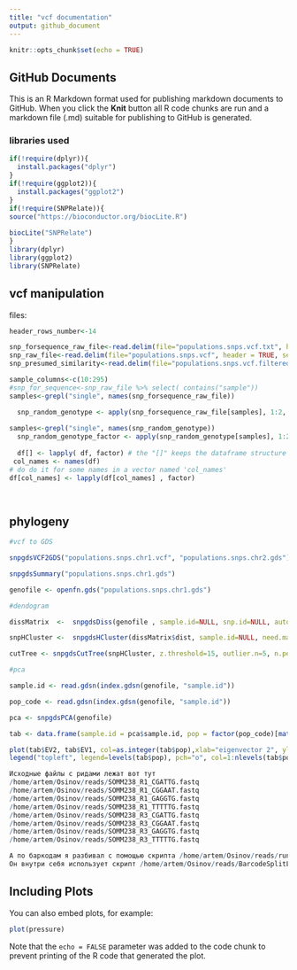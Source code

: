 ```yaml
---
title: "vcf documentation"
output: github_document
---
```


```r
knitr::opts_chunk$set(echo = TRUE)
```

## GitHub Documents

This is an R Markdown format used for publishing markdown documents to GitHub. When you click the **Knit** button all R code chunks are run and a markdown file (.md) suitable for publishing to GitHub is generated.

### libraries used
```r
if(!require(dplyr)){
  install.packages("dplyr")
}
if(!require(ggplot2)){
  install.packages("ggplot2")
}
if(!require(SNPRelate)){ 
source("https://bioconductor.org/biocLite.R")
  
biocLite("SNPRelate")
}
library(dplyr)
library(ggplot2)
library(SNPRelate)
```


## vcf manipulation 

files:
```r

header_rows_number<-14
```


```r
snp_forsequence_raw_file<-read.delim(file="populations.snps.vcf.txt", header = TRUE, sep = "\t", skip = header_rows_number)
snp_raw_file<-read.delim(file="populations.snps.vcf", header = TRUE, sep = "\t", )
snp_presumed_similarity<-read.delim(file="populations.snps.vcf.filtered.for.non-presence.presumed.0.txt", header = TRUE, sep = "\t" ) # ./. subst for 0/0:4,4:0 (min)

```



```r
sample_columns<-c(10:295)
#snp_for_sequence<-snp_raw_file %>% select( contains("sample")) 
samples<-grepl("single", names(snp_forsequence_raw_file))

  snp_random_genotype <- apply(snp_forsequence_raw_file[samples], 1:2, function(x) as.factor(gsub(x, pattern = "0.333", replacement = rbinom(1, 1, 0.5)) ))  
  
samples<-grepl("single", names(snp_random_genotype))
  snp_random_genotype_factor <- apply(snp_random_genotype[samples], 1:2, as.factor)
  
  df[] <- lapply( df, factor) # the "[]" keeps the dataframe structure
 col_names <- names(df)
# do do it for some names in a vector named 'col_names'
df[col_names] <- lapply(df[col_names] , factor)

  

```

## phylogeny

```r
#vcf to GDS

snpgdsVCF2GDS("populations.snps.chr1.vcf", "populations.snps.chr2.gds")

snpgdsSummary("populations.snps.chr1.gds")

genofile <- openfn.gds("populations.snps.chr1.gds")

#dendogram

dissMatrix  <-  snpgdsDiss(genofile , sample.id=NULL, snp.id=NULL, autosome.only=TRUE,remove.monosnp=TRUE, maf=NaN, missing.rate=NaN, num.thread=10, verbose=TRUE)

snpHCluster <-  snpgdsHCluster(dissMatrix$dist, sample.id=NULL, need.mat=TRUE, hang=0.25)

cutTree <- snpgdsCutTree(snpHCluster, z.threshold=15, outlier.n=5, n.perm = 5000, samp.group=NULL,col.outlier="red", col.list=NULL, pch.outlier=4, pch.list=NULL,label.H=FALSE, label.Z=TRUE, verbose=TRUE)

#pca

sample.id <- read.gdsn(index.gdsn(genofile, "sample.id"))

pop_code <- read.gdsn(index.gdsn(genofile, "sample.id"))

pca <- snpgdsPCA(genofile)

tab <- data.frame(sample.id = pca$sample.id, pop = factor(pop_code)[match(pca$sample.id, sample.id)], EV1 = pca$eigenvect[,1],EV2 = pca$eigenvect[,2],stringsAsFactors = FALSE)

plot(tab$EV2, tab$EV1, col=as.integer(tab$pop),xlab="eigenvector 2", ylab="eigenvector 1")
legend("topleft", legend=levels(tab$pop), pch="o", col=1:nlevels(tab$pop))
```

```r
Исходные файлы с ридами лежат вот тут 
/home/artem/Osinov/reads/SOMM238_R1_CGATTG.fastq
/home/artem/Osinov/reads/SOMM238_R1_CGGAAT.fastq
/home/artem/Osinov/reads/SOMM238_R1_GAGGTG.fastq
/home/artem/Osinov/reads/SOMM238_R1_TTTTTG.fastq
/home/artem/Osinov/reads/SOMM238_R3_CGATTG.fastq
/home/artem/Osinov/reads/SOMM238_R3_CGGAAT.fastq
/home/artem/Osinov/reads/SOMM238_R3_GAGGTG.fastq
/home/artem/Osinov/reads/SOMM238_R3_TTTTTG.fastq

А по баркодам я разбивал с помощью скрипта /home/artem/Osinov/reads/run_BestRadSplit.sh
Он внутри себя использует скрипт /home/artem/Osinov/reads/BarcodeSplitListBestRadPairedEnd.pl
```



## Including Plots

You can also embed plots, for example:

```r
plot(pressure)
```

Note that the `echo = FALSE` parameter was added to the code chunk to prevent printing of the R code that generated the plot.
